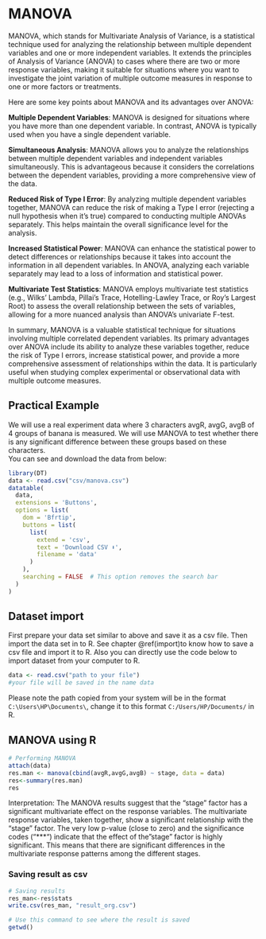 # MANOVA  
MANOVA, which stands for Multivariate Analysis of Variance, is a statistical technique used for analyzing the relationship between multiple dependent variables and one or more independent variables. It extends the principles of Analysis of Variance (ANOVA) to cases where there are two or more response variables, making it suitable for situations where you want to investigate the joint variation of multiple outcome measures in response to one or more factors or treatments.

Here are some key points about MANOVA and its advantages over ANOVA:

**Multiple Dependent Variables**: MANOVA is designed for situations where you have more than one dependent variable. In contrast, ANOVA is typically used when you have a single dependent variable.  


**Simultaneous Analysis**: MANOVA allows you to analyze the relationships between multiple dependent variables and independent variables simultaneously. This is advantageous because it considers the correlations between the dependent variables, providing a more comprehensive view of the data.  


**Reduced Risk of Type I Error**: By analyzing multiple dependent variables together, MANOVA can reduce the risk of making a Type I error (rejecting a null hypothesis when it's true) compared to conducting multiple ANOVAs separately. This helps maintain the overall significance level for the analysis.  


**Increased Statistical Power**: MANOVA can enhance the statistical power to detect differences or relationships because it takes into account the information in all dependent variables. In ANOVA, analyzing each variable separately may lead to a loss of information and statistical power.  


**Multivariate Test Statistics**: MANOVA employs multivariate test statistics (e.g., Wilks' Lambda, Pillai's Trace, Hotelling-Lawley Trace, or Roy's Largest Root) to assess the overall relationship between the sets of variables, allowing for a more nuanced analysis than ANOVA's univariate F-test.  

In summary, MANOVA is a valuable statistical technique for situations involving multiple correlated dependent variables. Its primary advantages over ANOVA include its ability to analyze these variables together, reduce the risk of Type I errors, increase statistical power, and provide a more comprehensive assessment of relationships within the data. It is particularly useful when studying complex experimental or observational data with multiple outcome measures.  

## Practical Example 
We will use a real experiment data where 3 characters avgR, avgG, avgB of 4 groups of banana is measured. We will use MANOVA to test whether there is any significant difference between these groups based on these characters.  
You can see and download the data from below:  

```{r mandata, eval=TRUE, echo=FALSE}
library(DT)
data <- read.csv("csv/manova.csv")
datatable(
  data,
  extensions = 'Buttons',
  options = list(
    dom = 'Bfrtip',
    buttons = list(
      list(
        extend = 'csv',
        text = 'Download CSV ⬇',
        filename = 'data'
      )
    ),
    searching = FALSE  # This option removes the search bar
  )
)
```  
## Dataset import 
First prepare your data set similar to above and save it as a csv file. Then import the data set in to R. See chapter  \@ref(import)to know how to save a csv file and import it to R. Also you can directly use the code below to import dataset from your computer to R.
```{r import_data_man, eval=FALSE}
data <- read.csv("path to your file")
#your file will be saved in the name data
```
Please note the path copied from your system will be in the format `C:\Users\HP\Documents\`, change it to this format `C:/Users/HP/Documents/` in R.   

## MANOVA using R  

```{r manova1, eval=TRUE, message=FALSE}
# Performing MANOVA
attach(data)
res.man <- manova(cbind(avgR,avgG,avgB) ~ stage, data = data)
res<-summary(res.man)  
res
```   
Interpretation:
The MANOVA results suggest that the "stage" factor has a significant multivariate effect on the response variables. The multivariate response variables, taken together, show a significant relationship with the "stage" factor. The very low p-value (close to zero) and the significance codes ("***") indicate that the effect of the "stage" factor is highly significant. This means that there are significant differences in the multivariate response patterns among the different stages.  

### Saving result as csv  
```{r manova2, eval=FALSE, message=FALSE}
# Saving results
res_man<-res$stats
write.csv(res_man, "result_org.csv")

# Use this command to see where the result is saved  
getwd()

``` 